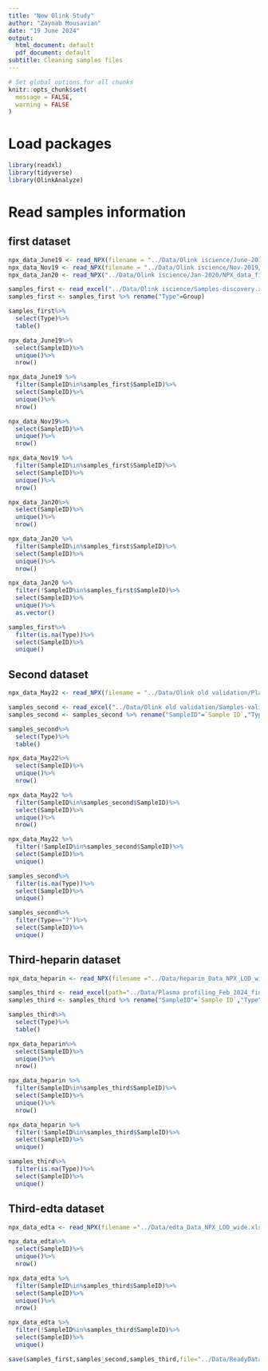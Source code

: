 ```yaml
---
title: "New Olink Study"
author: "Zaynab Mousavian"
date: "19 June 2024"
output:
  html_document: default
  pdf_document: default
subtitle: Cleaning samples files
---
```


```r
# Set global options for all chunks
knitr::opts_chunk$set(
  message = FALSE,
  warning = FALSE
)
```

# Load packages

```r
library(readxl)
library(tidyverse)
library(OlinkAnalyze)
```

# Read samples information {.tabset}

## first dataset

```r
npx_data_June19 <- read_NPX(filename = "../Data/Olink iscience/June-2019/NPX_data_files/Stimulated TB PBMCs (plasma samples)_NPX_LOD.xlsx")
npx_data_Nov19 <- read_NPX(filename = "../Data/Olink iscience/Nov-2019/NPX_data_files/MTB_plasma_profiling_NPX_LOD.xlsx")
npx_data_Jan20 <- read_NPX("../Data/Olink iscience/Jan-2020/NPX_data_files/TB_5_days_supernatant_NPX_LOD.xlsx")

samples_first <- read_excel("../Data/Olink iscience/Samples-discovery.xlsx")
samples_first <- samples_first %>% rename("Type"=Group)

samples_first%>%
  select(Type)%>%
  table()

npx_data_June19%>%
  select(SampleID)%>%
  unique()%>%
  nrow()

npx_data_June19 %>%
  filter(SampleID%in%samples_first$SampleID)%>%
  select(SampleID)%>%
  unique()%>%
  nrow()

npx_data_Nov19%>%
  select(SampleID)%>%
  unique()%>%
  nrow()

npx_data_Nov19 %>%
  filter(SampleID%in%samples_first$SampleID)%>%
  select(SampleID)%>%
  unique()%>%
  nrow()

npx_data_Jan20%>%
  select(SampleID)%>%
  unique()%>%
  nrow()

npx_data_Jan20 %>%
  filter(SampleID%in%samples_first$SampleID)%>%
  select(SampleID)%>%
  unique()%>%
  nrow()

npx_data_Jan20 %>%
  filter(!SampleID%in%samples_first$SampleID)%>%
  select(SampleID)%>%
  unique()%>%
  as.vector()

samples_first%>%
  filter(is.na(Type))%>%
  select(SampleID)%>%
  unique()
```

## Second dataset

```r
npx_data_May22 <- read_NPX(filename = "../Data/Olink old validation/Plasma profiling May 2022/shared_with_user/NPX_data_files/TB validation_NPX_LOD.xlsx")

samples_second <- read_excel("../Data/Olink old validation/Samples-validation-old run.xlsx")
samples_second <- samples_second %>% rename("SampleID"=`Sample ID`,"Type"=Diagnosis)

samples_second%>%
  select(Type)%>%
  table()

npx_data_May22%>%
  select(SampleID)%>%
  unique()%>%
  nrow()

npx_data_May22 %>%
  filter(SampleID%in%samples_second$SampleID)%>%
  select(SampleID)%>%
  unique()%>%
  nrow()

npx_data_May22 %>%
  filter(!SampleID%in%samples_second$SampleID)%>%
  select(SampleID)%>%
  unique()

samples_second%>%
  filter(is.na(Type))%>%
  select(SampleID)%>%
  unique()

samples_second%>%
  filter(Type=="?")%>%
  select(SampleID)%>%
  unique()
```

## Third-heparin dataset

```r
npx_data_heparin <- read_NPX(filename ="../Data/heparin_Data_NPX_LOD_wide.xlsx")

samples_third <- read_excel(path="../Data/Plasma profiling_Feb_2024_final.xlsx",sheet = "Samples and randomization")
samples_third <- samples_third %>% rename("SampleID"=`Sample ID`,"Type"=`TB status`) 

samples_third%>%
  select(Type)%>%
  table()

npx_data_heparin%>%
  select(SampleID)%>%
  unique()%>%
  nrow()

npx_data_heparin %>%
  filter(SampleID%in%samples_third$SampleID)%>%
  select(SampleID)%>%
  unique()%>%
  nrow()

npx_data_heparin %>%
  filter(!SampleID%in%samples_third$SampleID)%>%
  select(SampleID)%>%
  unique()

samples_third%>%
  filter(is.na(Type))%>%
  select(SampleID)%>%
  unique()
```

## Third-edta dataset

```r
npx_data_edta <- read_NPX(filename ="../Data/edta_Data_NPX_LOD_wide.xlsx")

npx_data_edta%>%
  select(SampleID)%>%
  unique()%>%
  nrow()

npx_data_edta %>%
  filter(SampleID%in%samples_third$SampleID)%>%
  select(SampleID)%>%
  unique()%>%
  nrow()

npx_data_edta %>%
  filter(!SampleID%in%samples_third$SampleID)%>%
  select(SampleID)%>%
  unique()
```

```r
save(samples_first,samples_second,samples_third,file="../Data/ReadyData/AllDatasets-Samples.RData")
```

